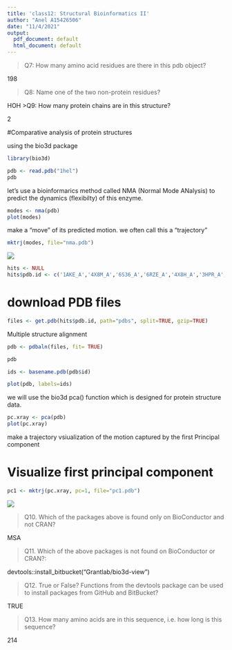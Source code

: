 ```yaml
---
title: 'class12: Structural Bioinformatics II'
author: "Anel A15426506"
date: "11/4/2021"
output:
  pdf_document: default
  html_document: default
---
```


> Q7: How many amino acid residues are there in this pdb object?

198

> Q8: Name one of the two non-protein residues?

HOH 
>Q9: How many protein chains are in this structure?

2



#Comparative analysis of protein structures

using the bio3d package

```r
library(bio3d)

pdb <- read.pdb("1hel")
pdb
```

let's use a bioinformarics method called NMA (Normal Mode ANalysis) to predict the dynamics (flexibilty) of this enzyme.

```r
modes <- nma(pdb)
plot(modes)
```

make a "move" of its predicted motion. we often call this a "trajectory"

```r
mktrj(modes, file="nma.pdb")
```

![](vmdscene.png)

```r
hits <- NULL
hits$pdb.id <- c('1AKE_A','4X8M_A','6S36_A','6RZE_A','4X8H_A','3HPR_A','1E4V_A','5EJE_A','1E4Y_A','3X2S_A','6HAP_A','6HAM_A','4K46_A','4NP6_A','3GMT_A','4PZL_A')
```

# download PDB files

```r
files <- get.pdb(hits$pdb.id, path="pdbs", split=TRUE, gzip=TRUE)
```

Multiple structure alignment

```r
pdb <- pdbaln(files, fit= TRUE)
```

```r
pdb
```

```r
ids <- basename.pdb(pdb$id)
```

```r
plot(pdb, labels=ids)
```

we will use the bio3d pca() function which is designed for protein structure data.

```r
pc.xray <- pca(pdb)
plot(pc.xray)
```

make a trajectory vsiualization of the motion captured by the first Principal component

# Visualize first principal component

```r
pc1 <- mktrj(pc.xray, pc=1, file="pc1.pdb")
```

![](pc1.png)

> Q10. Which of the packages above is found only on BioConductor and not CRAN?

MSA

> Q11. Which of the above packages is not found on BioConductor or CRAN?:

devtools::install_bitbucket("Grantlab/bio3d-view")

> Q12. True or False? Functions from the devtools package can be used to install packages from GitHub and BitBucket?

TRUE

> Q13. How many amino acids are in this sequence, i.e. how long is this sequence?

214
